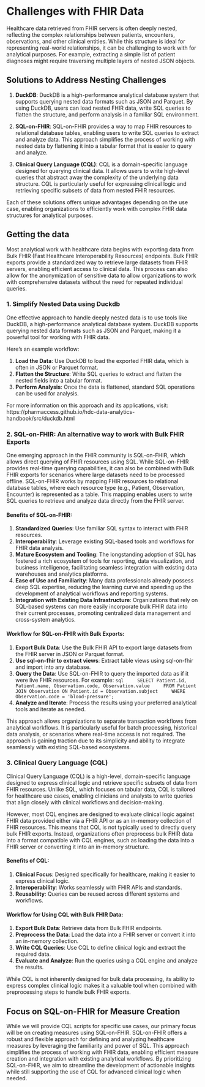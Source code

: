 # Challenges with FHIR Data
Healthcare data retrieved from FHIR servers is often deeply nested, reflecting the complex relationships between patients, encounters, observations, and other clinical entities. While this structure is ideal for representing real-world relationships, it can be challenging to work with for analytical purposes. For example, extracting a simple list of patient diagnoses might require traversing multiple layers of nested JSON objects.

## Solutions to Address Nesting Challenges

1. **DuckDB**: DuckDB is a high-performance analytical database system that supports querying nested data formats such as JSON and Parquet. By using DuckDB, users can load nested FHIR data, write SQL queries to flatten the structure, and perform analysis in a familiar SQL environment.

2. **SQL-on-FHIR**: SQL-on-FHIR provides a way to map FHIR resources to relational database tables, enabling users to write SQL queries to extract and analyze data. This approach simplifies the process of working with nested data by flattening it into a tabular format that is easier to query and analyze.

3. **Clinical Query Language (CQL)**: CQL is a domain-specific language designed for querying clinical data. It allows users to write high-level queries that abstract away the complexity of the underlying data structure. CQL is particularly useful for expressing clinical logic and retrieving specific subsets of data from nested FHIR resources.


Each of these solutions offers unique advantages depending on the use case, enabling organizations to efficiently work with complex FHIR data structures for analytical purposes.

## Getting the data
Most analytical work with healthcare data begins with exporting data from Bulk FHIR (Fast Healthcare Interoperability Resources) endpoints. Bulk FHIR exports provide a standardized way to retrieve large datasets from FHIR servers, enabling efficient access to clinical data. This process can also allow for the anonymization of sensitive data to allow organizations to work with comprehensive datasets without the need for repeated individual queries.

### 1. Simplify Nested Data using Duckdb

One effective approach to handle deeply nested data is to use tools like DuckDB, a high-performance analytical database system. DuckDB supports querying nested data formats such as JSON and Parquet, making it a powerful tool for working with FHIR data.

Here’s an example workflow:

1. **Load the Data**: Use DuckDB to load the exported FHIR data, which is often in JSON or Parquet format.
2. **Flatten the Structure**: Write SQL queries to extract and flatten the nested fields into a tabular format.
3. **Perform Analysis**: Once the data is flattened, standard SQL operations can be used for analysis.

For more information on this approach and its applications, visit:
https://pharmaccess.github.io/hdc-data-analytics-handbook/src/duckdb.html

### 2. SQL-on-FHIR: An alternative way to work with Bulk FHIR Exports

One emerging approach in the FHIR community is SQL-on-FHIR, which allows direct querying of FHIR resources using SQL. While SQL-on-FHIR provides real-time querying capabilities, it can also be combined with Bulk FHIR exports for scenarios where large datasets need to be processed offline. SQL-on-FHIR works by mapping FHIR resources to relational database tables, where each resource type (e.g., Patient, Observation, Encounter) is represented as a table. This mapping enables users to write SQL queries to retrieve and analyze data directly from the FHIR server.

#### Benefits of SQL-on-FHIR:
1. **Standardized Queries**: Use familiar SQL syntax to interact with FHIR resources.
2. **Interoperability**: Leverage existing SQL-based tools and workflows for FHIR data analysis.
3. **Mature Ecosystem and Tooling**: The longstanding adoption of SQL has fostered a rich ecosystem of tools for reporting, data visualization, and business intelligence, facilitating seamless integration with existing data warehouses and analytics platforms.
4. **Ease of Use and Familiarity**: Many data professionals already possess deep SQL expertise, reducing the learning curve and speeding up the development of analytical workflows and reporting systems.
5. **Integration with Existing Data Infrastructure**: Organizations that rely on SQL-based systems can more easily incorporate bulk FHIR data into their current processes, promoting centralized data management and cross-system analytics.

#### Workflow for SQL-on-FHIR with Bulk Exports:
1. **Export Bulk Data**: Use the Bulk FHIR API to export large datasets from the FHIR server in JSON or Parquet format.
2. **Use sql-on-fhir to extract views**: Extract table views using sql-on-fhir and import into any database.
3. **Query the Data**: Use SQL-on-FHIR to query the imported data as if it were live FHIR resources. For example:
    ```sql
    SELECT Patient.id, Patient.name, Observation.code, Observation.value
    FROM Patient
    JOIN Observation ON Patient.id = Observation.subject
    WHERE Observation.code = 'blood-pressure';
    ```
4. **Analyze and Iterate**: Process the results using your preferred analytical tools and iterate as needed.

This approach allows organizations to separate transaction workflows from analytical workflows. It is particularly useful for batch processing, historical data analysis, or scenarios where real-time access is not required. The approach is gaining traction due to its simplicity and ability to integrate seamlessly with existing SQL-based ecosystems.

### 3. Clinical Query Language (CQL)

Clinical Query Language (CQL) is a high-level, domain-specific language designed to express clinical logic and retrieve specific subsets of data from FHIR resources. Unlike SQL, which focuses on tabular data, CQL is tailored for healthcare use cases, enabling clinicians and analysts to write queries that align closely with clinical workflows and decision-making.

However, most CQL engines are designed to evaluate clinical logic against FHIR data provided either via a FHIR API or as an in-memory collection of FHIR resources. This means that CQL is not typically used to directly query bulk FHIR exports. Instead, organizations often preprocess bulk FHIR data into a format compatible with CQL engines, such as loading the data into a FHIR server or converting it into an in-memory structure.

#### Benefits of CQL:
1. **Clinical Focus**: Designed specifically for healthcare, making it easier to express clinical logic.
2. **Interoperability**: Works seamlessly with FHIR APIs and standards.
3. **Reusability**: Queries can be reused across different systems and workflows.

#### Workflow for Using CQL with Bulk FHIR Data:
1. **Export Bulk Data**: Retrieve data from Bulk FHIR endpoints.
2. **Preprocess the Data**: Load the data into a FHIR server or convert it into an in-memory collection.
3. **Write CQL Queries**: Use CQL to define clinical logic and extract the required data.
4. **Evaluate and Analyze**: Run the queries using a CQL engine and analyze the results.

While CQL is not inherently designed for bulk data processing, its ability to express complex clinical logic makes it a valuable tool when combined with preprocessing steps to handle bulk FHIR exports.

## Focus on SQL-on-FHIR for Measure Creation

While we will provide CQL scripts for specific use cases, our primary focus will be on creating measures using SQL-on-FHIR. SQL-on-FHIR offers a robust and flexible approach for defining and analyzing healthcare measures by leveraging the familiarity and power of SQL. This approach simplifies the process of working with FHIR data, enabling efficient measure creation and integration with existing analytical workflows. By prioritizing SQL-on-FHIR, we aim to streamline the development of actionable insights while still supporting the use of CQL for advanced clinical logic when needed.




